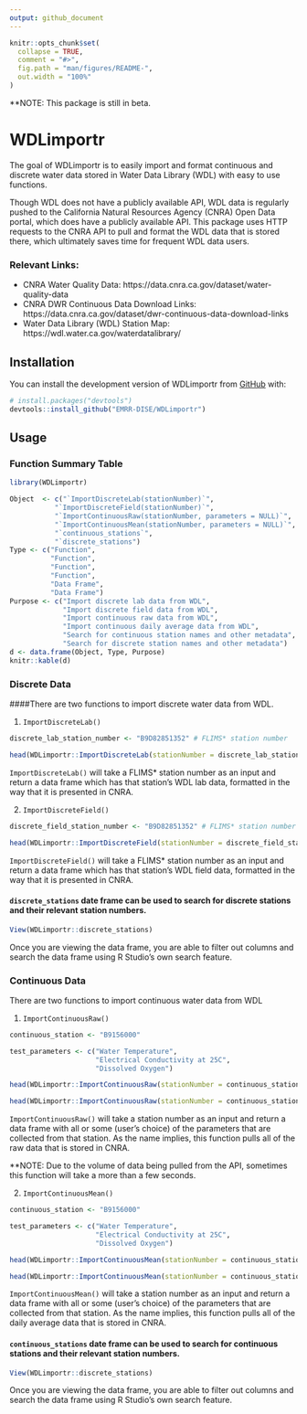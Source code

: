 ```yaml
---
output: github_document
---
```


<!-- README.md is generated from README.Rmd. Please edit that file -->

```r
knitr::opts_chunk$set(
  collapse = TRUE,
  comment = "#>",
  fig.path = "man/figures/README-",
  out.width = "100%"
)
```

**NOTE: This package is still in beta.

# WDLimportr

<!-- badges: start -->
<!-- badges: end -->

The goal of WDLimportr is to easily import and format continuous and discrete water data stored in Water Data Library (WDL) with easy to use functions. 

Though WDL does not have a publicly available API, WDL data is regularly pushed to the California Natural Resources Agency (CNRA) Open Data portal, which does have a publicly available API. This package uses HTTP requests to the CNRA API to pull and format the WDL data that is stored there, which ultimately saves time for frequent WDL data users.

### Relevant Links:
- CNRA Water Quality Data: https://data.cnra.ca.gov/dataset/water-quality-data
- CNRA DWR Continuous Data Download Links: https://data.cnra.ca.gov/dataset/dwr-continuous-data-download-links
- Water Data Library (WDL) Station Map: https://wdl.water.ca.gov/waterdatalibrary/

## Installation

You can install the development version of WDLimportr from [GitHub](https://github.com/) with:

``` r
# install.packages("devtools")
devtools::install_github("EMRR-DISE/WDLimportr")
```

## Usage

### Function Summary Table
```r
library(WDLimportr)
```

```r
Object  <- c("`ImportDiscreteLab(stationNumber)`",
           "`ImportDiscreteField(stationNumber)`",
           "`ImportContinuousRaw(stationNumber, parameters = NULL)`",
           "`ImportContinuousMean(stationNumber, parameters = NULL)`",
           "`continuous_stations`",
           "`discrete_stations")
Type <- c("Function",
          "Function",
          "Function",
          "Function",
          "Data Frame",
          "Data Frame")
Purpose <- c("Import discrete lab data from WDL", 
             "Import discrete field data from WDL", 
             "Import continuous raw data from WDL", 
             "Import continuous daily average data from WDL",
             "Search for continuous station names and other metadata",
             "Search for discrete station names and other metadata")
d <- data.frame(Object, Type, Purpose)
knitr::kable(d)
```

### Discrete Data
####There are two functions to import discrete water data from WDL.

1. `ImportDiscreteLab()`
```r
discrete_lab_station_number <- "B9D82851352" # FLIMS* station number

head(WDLimportr::ImportDiscreteLab(stationNumber = discrete_lab_station_number))
```

`ImportDiscreteLab()` will take a FLIMS* station number as an input and return a data frame which has that station's WDL lab data, formatted in the way that it is presented in CNRA.

2. `ImportDiscreteField()`
```r
discrete_field_station_number <- "B9D82851352" # FLIMS* station number

head(WDLimportr::ImportDiscreteField(stationNumber = discrete_field_station_number))
```

`ImportDiscreteField()` will take a FLIMS* station number as an input and return a data frame which has that station's WDL field data, formatted in the way that it is presented in CNRA.

#### `discrete_stations` date frame can be used to search for discrete stations and their relevant station numbers. 

```r
View(WDLimportr::discrete_stations)
```

Once you are viewing the data frame, you are able to filter out columns and search the data frame using R Studio's own search feature.

### Continuous Data
There are two functions to import continuous water data from WDL

1. `ImportContinuousRaw()`
```r
continuous_station <- "B9156000"

test_parameters <- c("Water Temperature",
                     "Electrical Conductivity at 25C",
                     "Dissolved Oxygen")

head(WDLimportr::ImportContinuousRaw(stationNumber = continuous_station, parameters = NULL))

head(WDLimportr::ImportContinuousRaw(stationNumber = continuous_station, parameters = test_parameters))
```

`ImportContinuousRaw()` will take a station number as an input and return a data frame with all or some (user's choice) of the parameters that are collected from that station. As the name implies, this function pulls all of the raw data that is stored in CNRA. 

**NOTE: Due to the volume of data being pulled from the API, sometimes this function will take a more than a few seconds.

2. `ImportContinuousMean()`
```r
continuous_station <- "B9156000"

test_parameters <- c("Water Temperature",
                     "Electrical Conductivity at 25C",
                     "Dissolved Oxygen")

head(WDLimportr::ImportContinuousMean(stationNumber = continuous_station, parameters = NULL))

head(WDLimportr::ImportContinuousMean(stationNumber = continuous_station, parameters = test_parameters))
```

`ImportContinuousMean()` will take a station number as an input and return a data frame with all or some (user's choice) of the parameters that are collected from that station. As the name implies, this function pulls all of the daily average data that is stored in CNRA.

#### `continuous_stations` date frame can be used to search for continuous stations and their relevant station numbers. 

```r
View(WDLimportr::discrete_stations)
```

Once you are viewing the data frame, you are able to filter out columns and search the data frame using R Studio's own search feature.
